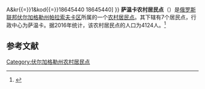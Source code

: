 {{Infobox Settlement
| official_name = 萨温卡农村居民点
| native_name = Савинское сельское поселение
| settlement_type = [[农村居民点|农村居民点]]
| subdivision_type = [[国家|国家]]
| subdivision_type1 = [[州_(俄罗斯)|州]]
| subdivision_type2 = [[区_(苏联)|区]]
| subdivision_name = {{RUS}}
| subdivision_name1 = [[伏尔加格勒州|伏尔加格勒州]]
| subdivision_name2 = [[帕拉索夫卡区|帕拉索夫卡区]]
| seat_type = 行政中心
| seat = 萨温卡
| population_as_of=2016
| population_footnotes = <ref name=stat />
| population_total = 4124
| coordinates_display = inline,title
| latd = 50 | latm = 04 | lats = 38 | latNS = N
| longd = 47 | longm = 05 | longs = 51 | longEW = E
| timezone = [[莫斯科时间|MSK]]
| utc_offset = +3
| blank_name = [[俄罗斯市政土地区划代码|OKTMO编码]]
| blank_info = [http://classif.spb.ru/classificators/view/tma.php?st{{=}}A&kr{{=}}1&kod{{=}}18645440 18645440]
}}
'''萨温卡农村居民点'''（{{lang-ru|Савинское сельское поселение}}）是[[俄罗斯联邦|俄罗斯联邦]][[伏尔加格勒州|伏尔加格勒州]][[帕拉索夫卡区|帕拉索夫卡区]]所属的一个[[农村居民点|农村居民点]]。其下辖有7个居民点，行政中心为萨温卡。据2016年统计，该农村居民点的人口为4124人。<ref name=stat>{{cite web | url = http://www.gks.ru/free_doc/doc_2016/bul_dr/mun_obr2016.rar | title = Численность населения Российской Федерации по муниципальным образованиям на 1 января 2016 года | language = ru | accessdate = 2016-12-20 | archive-date = 2019-05-13 | archive-url = https://web.archive.org/web/20190513150350/http://www.gks.ru/free_doc/doc_2016/bul_dr/mun_obr2016.rar | dead-url = no }}</ref>

== 参考文献 ==
{{reflist}}

{{Russia-stub}}

[[Category:伏尔加格勒州农村居民点|Category:伏尔加格勒州农村居民点]]